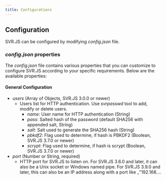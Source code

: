 ```yaml
---
title: Configurations
---
```


## Configuration

SVR.JS can be configured by modifying _config.json_ file.

### _config.json_ properties

The _config.json_ file contains various properties that you can customize to configure SVR.JS according to your specific requirements. Below are the available properties:

#### General Configuration

- _users_ (Array of Objects, SVR.JS 3.0.0 or newer)
  - Users list for HTTP authentication. Use _svrpasswd_ tool to add, modify or delete users.
    - _name_: User name for HTTP authentication (String)
    - _pass_: Salted hash of the password (default SHA256 with appended salt, String)
    - _salt_: Salt used to generate the SHA256 hash (String)
    - _pbkdf2_: Flag used to determine, if hash is PBKDF2 (Boolean, SVR.JS 3.7.0 or newer)
    - _scrypt_: Flag used to determine, if hash is scrypt (Boolean, SVR.JS 3.7.0 or newer)
- _port_ (Number or String, required)
  - HTTP port for SVR.JS to listen on. For SVR.JS 3.6.0 and later, it can also be a Unix socket or Windows named pipe. For SVR.JS 3.9.0 and later, this can also be an IP address along with a port like \_"192.168....
